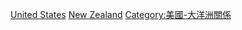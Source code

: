 [[Category:新西蘭雙邊關係|United States]]
[[Category:美國雙邊關係|New Zealand]]
[[Category:美國-大洋洲關係|Category:美國-大洋洲關係]]